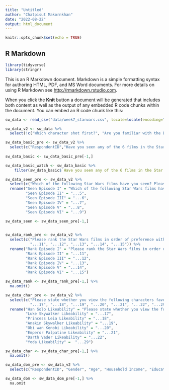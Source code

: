```yaml
---
title: "Untitled"
author: "Chatpisut Makornkhan"
date: "2022-08-22"
output: html_document
---
```


```r
knitr::opts_chunk$set(echo = TRUE)
```

## R Markdown

```r
library(tidyverse)
library(stringr)
```


This is an R Markdown document. Markdown is a simple formatting syntax for authoring HTML, PDF, and MS Word documents. For more details on using R Markdown see <http://rmarkdown.rstudio.com>.

When you click the **Knit** button a document will be generated that includes both content as well as the output of any embedded R code chunks within the document. You can embed an R code chunk like this:

```r
sw_data <- read_csv("data/week7_starwars.csv", locale=locale(encoding="latin1"))

```

```r
sw_data_v2 <- sw_data %>% 
  select(!c("Which character shot first?", "Are you familiar with the Expanded Universe?", "Do you consider yourself to be a fan of the Expanded Universe?\u008cæ", "Do you consider yourself to be a fan of the Star Trek franchise?"))

sw_data_basic_pre <- sw_data_v2 %>% 
  select(c("RespondentID","Have you seen any of the 6 films in the Star Wars franchise?","Do you consider yourself to be a fan of the Star Wars film franchise?"))
  
sw_data_basic <- sw_data_basic_pre[-1,]

sw_data_basic_watch <- sw_data_basic %>% 
    filter(sw_data_basic$`Have you seen any of the 6 films in the Star Wars franchise?` == "Yes")

sw_data_seen_pre <- sw_data_v2 %>% 
  select(c("Which of the following Star Wars films have you seen? Please select all that apply.", "...5", "...6", "...7", "...8", "...9")) %>% 
  rename("Seen Episode I" = "Which of the following Star Wars films have you seen? Please select all that apply.", 
         "Seen Episode II" = "...5",
         "Seen Episode III" = "...6",
         "Seen Episode IV" = "...7",
         "Seen Episode V" = "...8",
         "Seen Episode VI" = "...9")

sw_data_seen <- sw_data_seen_pre[-1,] 
  

sw_data_rank_pre <- sw_data_v2 %>% 
  select(c("Please rank the Star Wars films in order of preference with 1 being your favorite film in the franchise and 6 being your least favorite film.",
           "...11", "...12", "...13", "...14", "...15")) %>% 
  rename("Rank Episode I" = "Please rank the Star Wars films in order of preference with 1 being your favorite film in the franchise and 6 being your least favorite film.",
         "Rank Episode II" = "...11",
         "Rank Episode III" = "...12",
         "Rank Episode IV" = "...13",
         "Rank Episode V" = "...14",
         "Rank Episode VI" = "...15")

sw_data_rank <- sw_data_rank_pre[-1,] %>% 
  na.omit()

sw_data_char_pre <- sw_data_v2 %>% 
  select(c("Please state whether you view the following characters favorably, unfavorably, or are unfamiliar with him/her.", 
           "...17", "...18", "...19", "...20", "...21", "...22", "...29")) %>% 
  rename("Han Solo Likeability" = "Please state whether you view the following characters favorably, unfavorably, or are unfamiliar with him/her.",
         "Luke Skywalker Likeability" = "...17",
         "Princess Leia Likeability" = "...18",
         "Anakin Skywalker Likeability" = "...19",
         "Obi wan Kenobi Likeability" = "...20",
         "Emperor Palpatine Likeability" = "...21",
         "Darth Vader Likeability" = "...22",
         "Yoda Likeability" =  "...29")

sw_data_char <- sw_data_char_pre[-1,] %>% 
  na.omit()

sw_data_dom_pre <- sw_data_v2 %>% 
  select(c("RespondentID", "Gender", "Age", "Household Income", "Education", "Location (Census Region)" ))

sw_data_dom <- sw_data_dom_pre[-1,] %>% 
  na.omit

```




